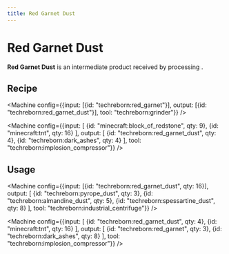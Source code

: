```yaml
---
title: Red Garnet Dust
---
```


<ItemImage file="red_garnet_dust" alt="Red Garnet Dust" size="200" />

# Red Garnet Dust

**Red Garnet Dust** is an intermediate product received by processing <McItem slug="techreborn:red_garnet" />.

## Recipe

<CraftingTable recipe="input techreborn:small_pile_of_red_garnet_dust techreborn:small_pile_of_red_garnet_dust air input techreborn:small_pile_of_red_garnet_dust techreborn:small_pile_of_red_garnet_dust air input air air air output techreborn:red_garnet_dust"/>

<Machine config={{input: [{id: "techreborn:red_garnet"}], output: [{id: "techreborn:red_garnet_dust"}], tool: "techreborn:grinder"}} />

<Machine config={{input: [
  {id: "minecraft:block_of_redstone", qty: 9},
  {id: "minecraft:tnt", qty: 16}
], output: [
  {id: "techreborn:red_garnet_dust", qty: 4},
  {id: "techreborn:dark_ashes", qty: 4}
], tool: "techreborn:implosion_compressor"}} />

## Usage

<Machine config={{input: [{id: "techreborn:red_garnet_dust", qty: 16}], output: [
  {id: "techreborn:pyrope_dust", qty: 3},
  {id: "techreborn:almandine_dust", qty: 5},
  {id: "techreborn:spessartine_dust", qty: 8}
], tool: "techreborn:industrial_centrifuge"}} />

<CraftingTable recipe="input air air air input air techreborn:red_garnet_dust air input air air air output techreborn:small_pile_of_red_garnet_dust,4"/>

<Machine config={{input: [
  {id: "techreborn:red_garnet_dust", qty: 4},
  {id: "minecraft:tnt", qty: 16}
], output: [
  {id: "techreborn:red_garnet", qty: 3},
  {id: "techreborn:dark_ashes", qty: 8}
], tool: "techreborn:implosion_compressor"}} />
